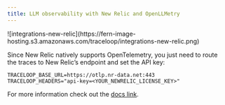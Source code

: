 ```yaml
---
title: LLM observability with New Relic and OpenLLMetry
---
```


<Frame>
![integrations-new-relic](https://fern-image-hosting.s3.amazonaws.com/traceloop/integrations-new-relic.png)
</Frame>

Since New Relic natively supports OpenTelemetry, you just need to route the traces to New Relic’s endpoint and set the API key:

```
TRACELOOP_BASE_URL=https://otlp.nr-data.net:443
TRACELOOP_HEADERS="api-key=<YOUR_NEWRELIC_LICENSE_KEY>"
```

For more information check out the [docs link](https://docs.newrelic.com/docs/more-integrations/open-source-telemetry-integrations/opentelemetry/get-started/opentelemetry-set-up-your-app/#review-settings).